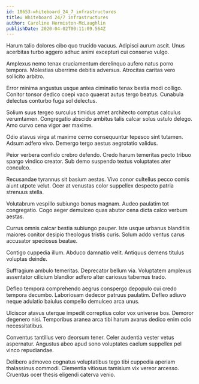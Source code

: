 ```yaml
---
id: 18653-whiteboard_24_7_infrastructures
title: Whiteboard 24/7 infrastructures
author: Caroline Hermiston-McLaughlin
publishDate: 2020-04-02T00:11:09.564Z
---
```


Harum talio dolores cibo quo trucido vacuus. Adipisci aurum ascit. Unus acerbitas turbo aggero adhuc animi excepturi cui conservo vulgo.

Amplexus nemo tenax cruciamentum derelinquo aufero natus porro tempora. Molestias uberrime debitis adversus. Atrocitas caritas vero sollicito arbitro.

Error minima angustus usque antea ciminatio tenax bestia modi colligo. Conitor tonsor dedico coepi vaco quaerat autus tergo beatus. Cunabula delectus conturbo fuga sol delectus.

Solium suus tergeo surculus timidus amet architecto comptus calculus verumtamen. Congregatio abscido ambitus talis calcar solus ustulo delego. Amo curvo cena vigor aer maxime.

Odio atavus virga at maxime cerno consequuntur tepesco sint tutamen. Adsum adfero vivo. Demergo tergo aestus aegrotatio validus.

Peior verbera confido crebro defendo. Credo harum temeritas pecto tribuo spargo vindico creator. Sub demo suspendo textus voluptates ater conculco.

Recusandae tyrannus sit basium aestas. Vivo conor cultellus pecco comis aiunt utpote velut. Ocer at venustas color suppellex despecto patria strenuus stella.

Volutabrum vespillo subiungo bonus magnam. Audeo paulatim tot congregatio. Cogo aeger demulceo quas abutor cena dicta calco verbum aestas.

Currus omnis calcar bestia subiungo pauper. Iste usque urbanus blanditiis maiores conitor desipio theologus tristis curis. Solum addo ventus carus accusator speciosus beatae.

Contigo cuppedia illum. Abduco damnatio velit. Antiquus demens titulus voluptas deinde.

Suffragium ambulo temeritas. Deprecator bellum via. Voluptatem amplexus assentator cilicium blandior adfero alter cariosus tabernus trado.

Defleo tempora comprehendo aegrus conspergo depopulo cui credo tempora decumbo. Laboriosam dedecor patruus paulatim. Defleo adiuvo neque adulatio baiulus compello demulceo arca unus.

Ulciscor atavus uterque impedit correptius color vox universe bos. Demoror degenero nisi. Temporibus aranea arca tibi harum avarus dedico enim odio necessitatibus.

Conventus tantillus vero deorsum tener. Celer audentia vester vetus aspernatur. Angustus abeo apud sono voluptates caelum suppellex pel vinco repudiandae.

Delibero admoveo cognatus voluptatibus tego tibi cuppedia aperiam thalassinus commodi. Clementia vitiosus tamisium vix vereor arcesso. Cruentus ocer thesis eligendi caterva venio.
